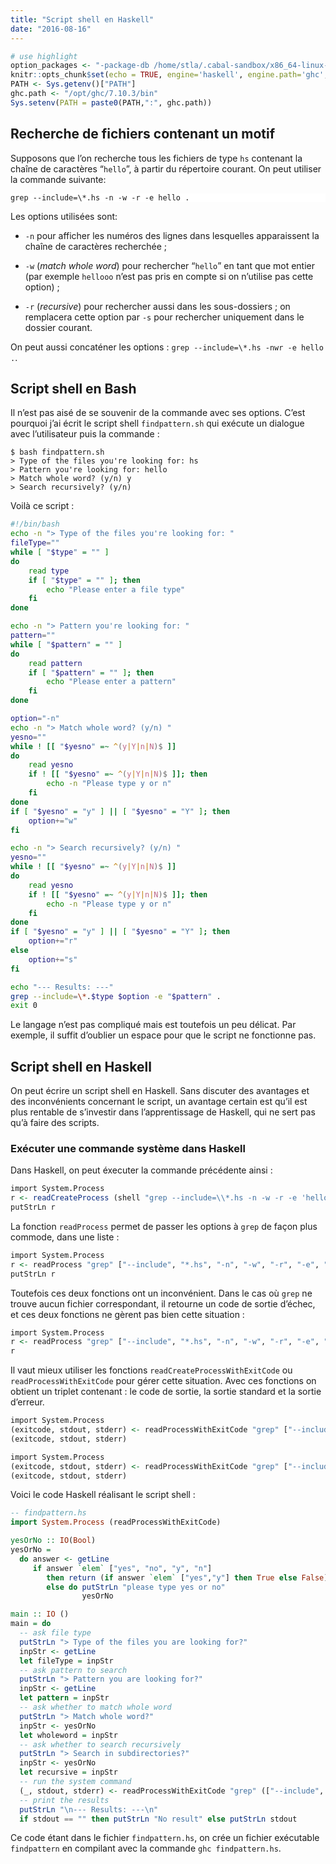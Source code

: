 ```yaml
---
title: "Script shell en Haskell"
date: "2016-08-16"
---
```


```r
# use highlight
option_packages <- "-package-db /home/stla/.cabal-sandbox/x86_64-linux-ghc-7.10.3-packages.conf.d"
knitr::opts_chunk$set(echo = TRUE, engine='haskell', engine.path='ghc', engine.opts=option_packages, collapse=TRUE)
PATH <- Sys.getenv()["PATH"] 
ghc.path <- "/opt/ghc/7.10.3/bin"
Sys.setenv(PATH = paste0(PATH,":", ghc.path))
```

<style type="text/css">
div.sourceCode { overflow-x: auto; }
table.sourceCode, tr.sourceCode, td.lineNumbers, td.sourceCode {
  margin: 0; padding: 0; vertical-align: baseline; border: none; }
table.sourceCode { width: 100%; line-height: 100%; }
td.lineNumbers { text-align: right; padding-right: 4px; padding-left: 4px; color: #aaaaaa; border-right: 1px solid #aaaaaa; }
td.sourceCode { padding-left: 5px; }
code > span.kw { color: #007020; font-weight: bold; } /* Keyword */
code > span.dt { color: #902000; } /* DataType */
code > span.dv { color: #40a070; } /* DecVal */
code > span.bn { color: #40a070; } /* BaseN */
code > span.fl { color: #40a070; } /* Float */
code > span.ch { color: #4070a0; } /* Char */
code > span.st { color: #4070a0; } /* String */
code > span.co { color: #60a0b0; font-style: italic; } /* Comment */
code > span.ot { color: #007020; } /* Other */
code > span.al { color: #ff0000; font-weight: bold; } /* Alert */
code > span.fu { color: #06287e; } /* Function */
code > span.er { color: #ff0000; font-weight: bold; } /* Error */
code > span.wa { color: #60a0b0; font-weight: bold; font-style: italic; } /* Warning */
code > span.cn { color: #880000; } /* Constant */
code > span.sc { color: #4070a0; } /* SpecialChar */
code > span.vs { color: #4070a0; } /* VerbatimString */
code > span.ss { color: #bb6688; } /* SpecialString */
code > span.im { } /* Import */
code > span.va { color: #19177c; } /* Variable */
code > span.cf { color: #007020; font-weight: bold; } /* ControlFlow */
code > span.op { color: #666666; } /* Operator */
code > span.bu { } /* BuiltIn */
code > span.ex { } /* Extension */
code > span.pp { color: #bc7a00; } /* Preprocessor */
code > span.at { color: #7d9029; } /* Attribute */
code > span.do { color: #ba2121; font-style: italic; } /* Documentation */
code > span.an { color: #60a0b0; font-weight: bold; font-style: italic; } /* Annotation */
code > span.cv { color: #60a0b0; font-weight: bold; font-style: italic; } /* CommentVar */
code > span.in { color: #60a0b0; font-weight: bold; font-style: italic; } /* Information */
</style>
<style type="text/css">
  pre:not([class]) {
    background-color: white;
  }
</style>


## Recherche de fichiers contenant un motif

Supposons que l'on recherche tous les fichiers de type `hs` contenant la chaîne de caractères "`hello`", à partir du répertoire courant.
On peut utiliser la commande suivante:

```
grep --include=\*.hs -n -w -r -e hello .
```

Les options utilisées sont:

- `-n` pour afficher les numéros des lignes dans lesquelles apparaissent la chaîne de caractères recherchée ;

- `-w` (*match whole word*) pour rechercher "`hello`" en tant que mot entier (par exemple `hellooo` n'est pas pris en compte si on n'utilise pas cette option) ;

- `-r` (*recursive*) pour rechercher aussi dans les sous-dossiers ; on remplacera cette option  par `-s` pour rechercher uniquement dans le dossier courant.

On peut aussi concaténer les options : `grep --include=\*.hs -nwr -e hello .`.


## Script shell en Bash

Il n'est pas aisé de se souvenir de la commande avec ses options. 
C'est pourquoi j'ai écrit le script shell `findpattern.sh` qui exécute un dialogue avec l'utilisateur puis la commande :

```no-highlight
$ bash findpattern.sh
> Type of the files you're looking for: hs
> Pattern you're looking for: hello
> Match whole word? (y/n) y
> Search recursively? (y/n) 
```

Voilà ce script :

```bash
#!/bin/bash
echo -n "> Type of the files you're looking for: "
fileType=""
while [ "$type" = "" ]
do
	read type
	if [ "$type" = "" ]; then
		echo "Please enter a file type"
	fi
done

echo -n "> Pattern you're looking for: "
pattern=""
while [ "$pattern" = "" ]
do
	read pattern
	if [ "$pattern" = "" ]; then
		echo "Please enter a pattern"
	fi
done

option="-n"
echo -n "> Match whole word? (y/n) "
yesno=""
while ! [[ "$yesno" =~ ^(y|Y|n|N)$ ]]
do
	read yesno
    if ! [[ "$yesno" =~ ^(y|Y|n|N)$ ]]; then
        echo -n "Please type y or n"
    fi
done
if [ "$yesno" = "y" ] || [ "$yesno" = "Y" ]; then
    option+="w"
fi

echo -n "> Search recursively? (y/n) "
yesno=""
while ! [[ "$yesno" =~ ^(y|Y|n|N)$ ]]
do
	read yesno
    if ! [[ "$yesno" =~ ^(y|Y|n|N)$ ]]; then
        echo -n "Please type y or n"
    fi
done
if [ "$yesno" = "y" ] || [ "$yesno" = "Y" ]; then
    option+="r"
else
    option+="s"
fi

echo "--- Results: ---"
grep --include=\*.$type $option -e "$pattern" .
exit 0
```

Le langage n'est pas compliqué mais est toutefois un peu délicat. Par exemple, il suffit d'oublier un espace pour que le script ne fonctionne pas.


## Script shell en Haskell

On peut écrire un script shell en Haskell. Sans discuter des avantages et des inconvénients concernant le script, un avantage certain est qu'il est plus rentable de s'investir dans l'apprentissage de Haskell, qui ne sert pas qu'à faire des scripts. 

### Exécuter une commande système dans Haskell

Dans Haskell, on peut éxecuter la commande précédente ainsi :

```r
import System.Process
r <- readCreateProcess (shell "grep --include=\\*.hs -n -w -r -e 'hello' .") ""
putStrLn r
```

La fonction `readProcess` permet de passer les options à `grep` de façon plus commode, dans une liste :

```r
import System.Process
r <- readProcess "grep" ["--include", "*.hs", "-n", "-w", "-r", "-e", "hello", "."] ""
putStrLn r
```

Toutefois ces deux fonctions ont un inconvénient. Dans le cas où `grep` ne trouve aucun fichier correspondant, il retourne un code de sortie d'échec, et ces deux fonctions ne gèrent pas bien cette situation :

```r
import System.Process
r <- readProcess "grep" ["--include", "*.hs", "-n", "-w", "-r", "-e", "xxxxx", "."] ""
r
```

Il vaut mieux utiliser les fonctions `readCreateProcessWithExitCode` ou `readProcessWithExitCode` pour gérer cette situation. 
Avec ces fonctions on obtient un triplet contenant : le code de sortie, la sortie standard et la sortie d'erreur.

```r
import System.Process
(exitcode, stdout, stderr) <- readProcessWithExitCode "grep" ["--include", "*.hs", "-n", "-w", "-r", "-e", "hello", "."] ""
(exitcode, stdout, stderr)
```

```r
import System.Process
(exitcode, stdout, stderr) <- readProcessWithExitCode "grep" ["--include", "*.hs", "-n", "-w", "-r", "-e", "xxxxx", "."] ""
(exitcode, stdout, stderr)
```

Voici le code Haskell réalisant le script shell :

```haskell
-- findpattern.hs
import System.Process (readProcessWithExitCode)

yesOrNo :: IO(Bool)
yesOrNo =
  do answer <- getLine
     if answer `elem` ["yes", "no", "y", "n"]
        then return (if answer `elem` ["yes","y"] then True else False)
        else do putStrLn "please type yes or no"
                yesOrNo

main :: IO ()
main = do
  -- ask file type
  putStrLn "> Type of the files you are looking for?"
  inpStr <- getLine
  let fileType = inpStr
  -- ask pattern to search
  putStrLn "> Pattern you are looking for?"
  inpStr <- getLine
  let pattern = inpStr
  -- ask whether to match whole word
  putStrLn "> Match whole word?"
  inpStr <- yesOrNo
  let wholeword = inpStr
  -- ask whether to search recursively
  putStrLn "> Search in subdirectories?"
  inpStr <- yesOrNo
  let recursive = inpStr
  -- run the system command
  (_, stdout, stderr) <- readProcessWithExitCode "grep" (["--include", "*." ++ fileType, "-n", if recursive then "-r" else "-s", "-e", pattern, "."] ++ (if wholeword then ["w"] else [])) ""
  -- print the results
  putStrLn "\n--- Results: ---\n"
  if stdout == "" then putStrLn "No result" else putStrLn stdout
```

Ce code étant dans le fichier `findpattern.hs`, on crée un fichier exécutable `findpattern` en compilant avec la commande `ghc findpattern.hs`. 
